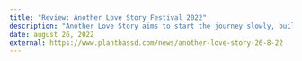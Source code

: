 ---
title: "Review: Another Love Story Festival 2022"
description: "Another Love Story aims to start the journey slowly, build you up and gently take you back down to where you started your weekend. Leaving the festival feeling optimistic and fulfilled on Sunday evening is a refreshing change to other festivals where attendees collectively trudge away from the grounds on Monday morning."
date: august 26, 2022
external: https://www.plantbassd.com/news/another-love-story-26-8-22
---
